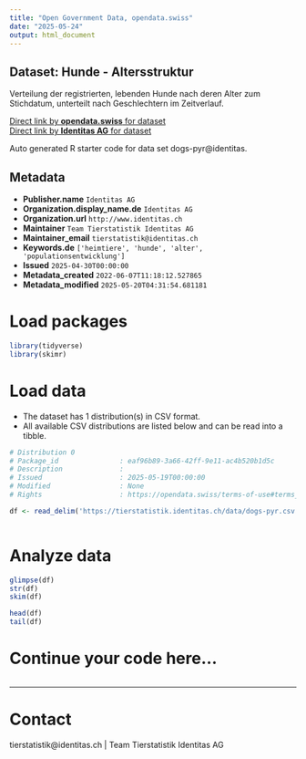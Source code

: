 ```yaml
---
title: "Open Government Data, opendata.swiss"
date: "2025-05-24"
output: html_document
---
```


## Dataset: Hunde - Altersstruktur

Verteilung der registrierten, lebenden Hunde nach deren Alter zum Stichdatum, unterteilt nach Geschlechtern im Zeitverlauf. 

[Direct link by **opendata.swiss** for dataset](https://opendata.swiss/de/dataset/hunde-altersstruktur)<br>
[Direct link by **Identitas AG** for dataset](https://tierstatistik.identitas.ch/)

Auto generated R starter code for data set dogs-pyr@identitas.

## Metadata

- **Publisher.name** `Identitas AG`
- **Organization.display_name.de** `Identitas AG`
- **Organization.url** `http://www.identitas.ch`
- **Maintainer** `Team Tierstatistik Identitas AG`
- **Maintainer_email** `tierstatistik@identitas.ch`
- **Keywords.de** `['heimtiere', 'hunde', 'alter', 'populationsentwicklung']`
- **Issued** `2025-04-30T00:00:00`
- **Metadata_created** `2022-06-07T11:18:12.527865`
- **Metadata_modified** `2025-05-20T04:31:54.681181`


# Load packages

```r

library(tidyverse)
library(skimr)

```

# Load data

-   The dataset has 1 distribution(s) in CSV format.
-   All available CSV distributions are listed below and can be read into a tibble.

```r

# Distribution 0
# Package_id               : eaf96b89-3a66-42ff-9e11-ac4b520b1d5c
# Description              : 
# Issued                   : 2025-05-19T00:00:00
# Modified                 : None
# Rights                   : https://opendata.swiss/terms-of-use#terms_by

df <- read_delim('https://tierstatistik.identitas.ch/data/dogs-pyr.csv')



```

# Analyze data

```r

glimpse(df)
str(df)
skim(df)

head(df)
tail(df)

```

# Continue your code here...

```r

```

------------------------------------------------------------------------

# Contact

tierstatistik@identitas.ch | Team Tierstatistik Identitas AG
